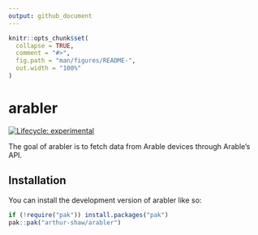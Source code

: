 ```yaml
---
output: github_document
---
```


<!-- README.md is generated from README.Rmd. Please edit that file -->

```r
knitr::opts_chunk$set(
  collapse = TRUE,
  comment = "#>",
  fig.path = "man/figures/README-",
  out.width = "100%"
)
```

# arabler

<!-- badges: start -->
[![Lifecycle: experimental](https://img.shields.io/badge/lifecycle-experimental-orange.svg)](https://lifecycle.r-lib.org/articles/stages.html#experimental)
<!-- badges: end -->

The goal of arabler is to fetch data from Arable devices through Arable's API.

## Installation

You can install the development version of arabler like so:

``` r
if (!require("pak")) install.packages("pak")
pak::pak("arthur-shaw/arabler")
```
